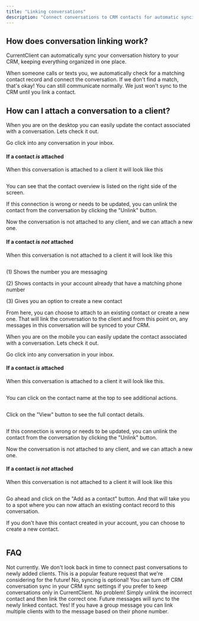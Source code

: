 ```yaml
---
title: "Linking conversations"
description: "Connect conversations to CRM contacts for automatic syncing"
---
```


## How does conversation linking work?

CurrentClient can automatically sync your conversation history to your CRM, keeping everything organized in one place.

When someone calls or texts you, we automatically check for a matching contact record and connect the conversation. If we don't find a match, that's okay! You can still communicate normally. We just won't sync to the CRM until you link a contact.

## How can I attach a conversation to a client?

<Tabs>
  <Tab title="Desktop" icon="desktop">

When you are on the desktop you can easily update the contact associated with a conversation. Lets check it out.

Go click into any conversation in your inbox.

#### If a contact _is_ attached

When this conversation is attached to a client it will look like this

<Frame>
  <img
    src="/images/explainers/web-conversation-detail-1v1.png"
    alt=""
    className="rounded-xl"
  />
</Frame>

You can see that the contact overview is listed on the right side of the screen.

If this connection is wrong or needs to be updated, you can unlink the contact from the conversation by clicking the "Unlink" button.

Now the conversation is not attached to any client, and we can attach a new one.

#### If a contact _is not_ attached

When this conversation is not attached to a client it will look like this

<Frame>
  <img
    src="/images/explainers/web-conversation-detail-unattached.png"
    alt=""
    className="rounded-xl"
  />
</Frame>

(1) Shows the number you are messaging

(2) Shows contacts in your account already that have a matching phone number

(3) Gives you an option to create a new contact

From here, you can choose to attach to an existing contact or create a new one. That will link the conversation to the client and from this point on, any messages in this conversation will be synced to your CRM.

  </Tab>
  
  <Tab title="Mobile" icon="mobile">

When you are on the mobile you can easily update the contact associated with a conversation. Lets check it out.

Go click into any conversation in your inbox.

#### If a contact _is_ attached

When this conversation is attached to a client it will look like this.

<Columns cols={2}>

<Frame>
  <img
    src="/images/explainers/mobile-conversation-detail.png"
    alt=""
    className="rounded-xl"
  />
</Frame>

</Columns>

You can click on the contact name at the top to see additional actions.

<Columns cols={2}>

<Frame>
  <img
    src="/images/explainers/mobile-conversation-detail-actions.png"
    alt=""
    className="rounded-xl"
  />
</Frame>
</Columns>

Click on the "View" button to see the full contact details.

<Columns cols={2}>

<Frame>
  <img
    src="/images/explainers/mobile-conversation-detail-participants.png"
    alt=""
    className="rounded-xl"
  />
</Frame>
</Columns>

If this connection is wrong or needs to be updated, you can unlink the contact from the conversation by clicking the "Unlink" button.

Now the conversation is not attached to any client, and we can attach a new one.

#### If a contact _is not_ attached

When this conversation is not attached to a client it will look like this

<Columns cols={2}>

<Frame>
  <img
    src="/images/explainers/mobile-conversation-detail-unknown.png"
    alt=""
    className="rounded-xl"
  />
</Frame>

</Columns>

Go ahead and click on the "Add as a contact" button. And that will take you to a spot where you can now attach an existing contact record to this conversation.

If you don't have this contact created in your account, you can choose to create a new contact.

<Columns cols={2}>

<Frame>
  <img
    src="/images/explainers/mobile-conversation-detail-link-options.png"
    alt=""
    className="rounded-xl"
  />
</Frame>

</Columns>

  </Tab>

</Tabs>

## FAQ

<AccordionGroup>
  <Accordion title="Do you retroactively connect conversations to clients?">
    Not currently. We don't look back in time to connect past conversations to
    newly added clients. This is a popular feature request that we're
    considering for the future!
  </Accordion>

<Accordion title="Do I have to sync conversations to my CRM?">
  No, syncing is optional! You can turn off CRM conversation sync in your CRM
  sync settings if you prefer to keep conversations only in CurrentClient.
</Accordion>

<Accordion title="What happens if I link the wrong contact?">
  No problem! Simply unlink the incorrect contact and then link the correct one.
  Future messages will sync to the newly linked contact.
</Accordion>

  <Accordion title="Can I link one conversation to multiple contacts?">
    Yes! If you have a group message you can link multiple clients with to the message based on their phone number.
  </Accordion>
</AccordionGroup>

